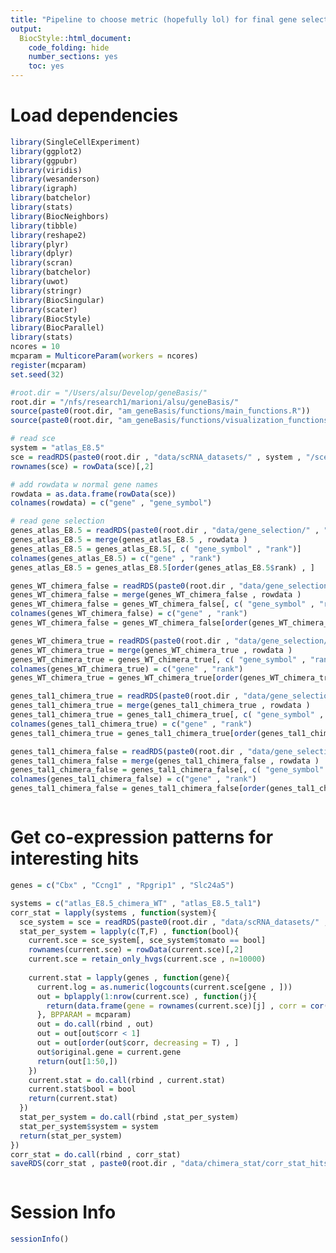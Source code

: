 ```yaml
---
title: "Pipeline to choose metric (hopefully lol) for final gene selection."
output:
  BiocStyle::html_document:
    code_folding: hide
    number_sections: yes
    toc: yes  
---
```

# Load dependencies

```r


library(SingleCellExperiment)
library(ggplot2)
library(ggpubr)
library(viridis)
library(wesanderson)
library(igraph)
library(batchelor)
library(stats)
library(BiocNeighbors)
library(tibble)
library(reshape2)
library(plyr)
library(dplyr)
library(scran)
library(batchelor)
library(uwot)
library(stringr)
library(BiocSingular)
library(scater)
library(BiocStyle)
library(BiocParallel)
library(stats)
ncores = 10
mcparam = MulticoreParam(workers = ncores)
register(mcparam)
set.seed(32)

#root.dir = "/Users/alsu/Develop/geneBasis/"
root.dir = "/nfs/research1/marioni/alsu/geneBasis/"
source(paste0(root.dir, "am_geneBasis/functions/main_functions.R"))
source(paste0(root.dir, "am_geneBasis/functions/visualization_functions.R"))

# read sce 
system = "atlas_E8.5"
sce = readRDS(paste0(root.dir , "data/scRNA_datasets/" , system , "/sce_" , system , ".Rds"))
rownames(sce) = rowData(sce)[,2]

# add rowdata w normal gene names
rowdata = as.data.frame(rowData(sce))
colnames(rowdata) = c("gene" , "gene_symbol")

# read gene selection
genes_atlas_E8.5 = readRDS(paste0(root.dir , "data/gene_selection/" , "atlas_E8.5" , "/gene_selection.Rds"))
genes_atlas_E8.5 = merge(genes_atlas_E8.5 , rowdata )
genes_atlas_E8.5 = genes_atlas_E8.5[, c( "gene_symbol" , "rank")]
colnames(genes_atlas_E8.5) = c("gene" , "rank")
genes_atlas_E8.5 = genes_atlas_E8.5[order(genes_atlas_E8.5$rank) , ]

genes_WT_chimera_false = readRDS(paste0(root.dir , "data/gene_selection/" , "atlas_E8.5_chimera_WT" , "/gene_selection_TRUE.Rds"))
genes_WT_chimera_false = merge(genes_WT_chimera_false , rowdata )
genes_WT_chimera_false = genes_WT_chimera_false[, c( "gene_symbol" , "rank")]
colnames(genes_WT_chimera_false) = c("gene" , "rank")
genes_WT_chimera_false = genes_WT_chimera_false[order(genes_WT_chimera_false$rank) , ]

genes_WT_chimera_true = readRDS(paste0(root.dir , "data/gene_selection/" , "atlas_E8.5_chimera_WT" , "/gene_selection_FAlSE.Rds"))
genes_WT_chimera_true = merge(genes_WT_chimera_true , rowdata )
genes_WT_chimera_true = genes_WT_chimera_true[, c( "gene_symbol" , "rank")]
colnames(genes_WT_chimera_true) = c("gene" , "rank")
genes_WT_chimera_true = genes_WT_chimera_true[order(genes_WT_chimera_true$rank) , ]

genes_tal1_chimera_true = readRDS(paste0(root.dir , "data/gene_selection/" , "atlas_E8.5_tal1" , "/gene_selection_TRUE.Rds"))
genes_tal1_chimera_true = merge(genes_tal1_chimera_true , rowdata )
genes_tal1_chimera_true = genes_tal1_chimera_true[, c( "gene_symbol" , "rank")]
colnames(genes_tal1_chimera_true) = c("gene" , "rank")
genes_tal1_chimera_true = genes_tal1_chimera_true[order(genes_tal1_chimera_true$rank) , ]

genes_tal1_chimera_false = readRDS(paste0(root.dir , "data/gene_selection/" , "atlas_E8.5_tal1" , "/gene_selection_FALSE.Rds"))
genes_tal1_chimera_false = merge(genes_tal1_chimera_false , rowdata )
genes_tal1_chimera_false = genes_tal1_chimera_false[, c( "gene_symbol" , "rank")]
colnames(genes_tal1_chimera_false) = c("gene" , "rank")
genes_tal1_chimera_false = genes_tal1_chimera_false[order(genes_tal1_chimera_false$rank) , ]



```

# Get co-expression patterns for interesting hits

```r

genes = c("Cbx" , "Ccng1" , "Rpgrip1" , "Slc24a5")

systems = c("atlas_E8.5_chimera_WT" , "atlas_E8.5_tal1")
corr_stat = lapply(systems , function(system){
  sce_system = sce = readRDS(paste0(root.dir , "data/scRNA_datasets/" , system , "/sce_" , system  , ".Rds"))
  stat_per_system = lapply(c(T,F) , function(bool){
    current.sce = sce_system[, sce_system$tomato == bool]
    rownames(current.sce) = rowData(current.sce)[,2]
    current.sce = retain_only_hvgs(current.sce , n=10000)
    
    current.stat = lapply(genes , function(gene){
      current.log = as.numeric(logcounts(current.sce[gene , ]))
      out = bplapply(1:nrow(current.sce) , function(j){
        return(data.frame(gene = rownames(current.sce)[j] , corr = cor(as.numeric(logcounts(current.sce[j , ])) , current.log)))
      }, BPPARAM = mcparam)
      out = do.call(rbind , out)
      out = out[out$corr < 1]
      out = out[order(out$corr, decreasing = T) , ]
      out$original.gene = current.gene
      return(out[1:50,])
    })
    current.stat = do.call(rbind , current.stat)
    current.stat$bool = bool
    return(current.stat)
  })
  stat_per_system = do.call(rbind ,stat_per_system)
  stat_per_system$system = system
  return(stat_per_system)
})
corr_stat = do.call(rbind , corr_stat)
saveRDS(corr_stat , paste0(root.dir , "data/chimera_stat/corr_stat_hits.Rds"))



```









# Session Info

```r
sessionInfo()
```
